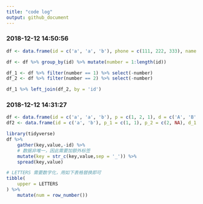```yaml
---
title: "code log"
output: github_document
---
```


### 2018-12-12 14:50:56

```r
df <- data.frame(id = c('a', 'a', 'b'), phone = c(111, 222, 333), name = c('Bob', 'John', 'Tom')); df

df <- df %>% group_by(id) %>% mutate(number = 1:length(id))

df_1 <- df %>% filter(number == 1) %>% select(-number)
df_2 <- df %>% filter(number == 2) %>% select(-number)

df_1 %>% left_join(df_2, by = 'id')
```


### 2018-12-12 14:31:27

```r
df <- data.frame(id = c('a', 'a', 'b'), p = c(1, 2, 1), d = c('A', 'B', 'A')); df
df2 <- data.frame(id = c('a', 'b'), p_1 = c(1, 1), p_2 = c(2, NA), d_1 = c('A', 'A'), d_2 = c('B', NA)); df2
```

```r
library(tidyverse)
df %>%
    gather(key,value,-id) %>% 
    # 数据非唯一，因此需要加额外标签
    mutate(key = str_c(key,value,sep = '_')) %>% 
    spread(key,value)
```



```r
# LETTERS 需要数字化，用如下表格替换即可
tibble(
    upper = LETTERS
) %>% 
    mutate(num = row_number())
```

